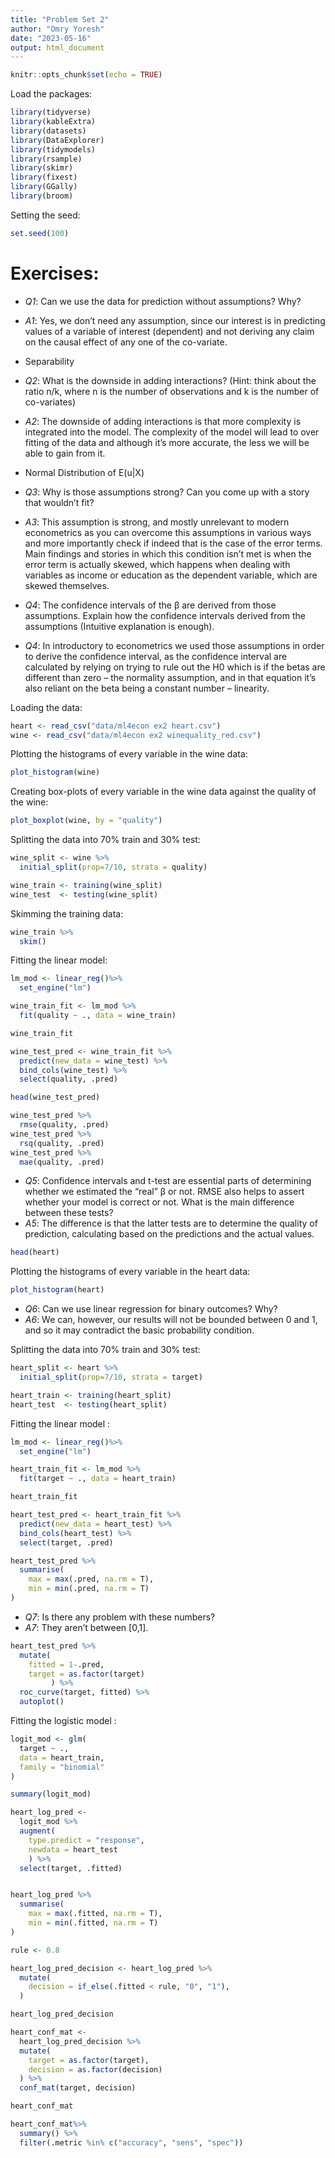 ```yaml
---
title: "Problem Set 2"
author: "Omry Yoresh"
date: "2023-05-16"
output: html_document
---
```


```r
knitr::opts_chunk$set(echo = TRUE)
```

Load the packages:
```r
library(tidyverse)
library(kableExtra)
library(datasets)
library(DataExplorer)
library(tidymodels)
library(rsample)
library(skimr)
library(fixest)
library(GGally)
library(broom)
```

Setting the seed:
```r
set.seed(100)
```



# Exercises:

* *Q1*: Can we use the data for prediction without assumptions? Why?
* *A1*: Yes, we don't need any assumption, since our interest is in predicting values of a variable of interest (dependent) and not deriving any claim on the causal effect of any one of the co-variate.

* Separability

* *Q2*: What is the downside in adding interactions? (Hint: think about the ratio n/k, where n is the number of observations and k is the number of co-variates)
* *A2*: The downside of adding interactions is that more complexity is integrated into the model. The complexity of the model will lead to over fitting of the data and although it's more accurate, the less we will be able to gain from it.

* Normal Distribution of E(u|X)

* *Q3*: Why is those assumptions strong? Can you come up with a story that wouldn’t fit?
* *A3*: This assumption is strong, and mostly unrelevant to modern econometrics as you can overcome this assumptions in various ways and more importantly check if indeed that is the case of the error terms. Main findings and stories in which this condition isn't met is when the error term is actually skewed, which happens when dealing with variables as income or education as the dependent variable, which are skewed themselves.


* *Q4*: The confidence intervals of the β are derived from those assumptions. Explain how the confidence intervals derived from the assumptions (Intuitive explanation is enough).
* *Q4*: In introductory to econometrics we used those assumptions in order to derive the confidence interval, as the confidence interval are calculated by relying on trying to rule out the H0 which is if the betas are different than zero -- the normality assumption, and in that equation it's also reliant on the beta being a constant number -- linearity.

Loading the data:
```r
heart <- read_csv("data/ml4econ ex2 heart.csv")
wine <- read_csv("data/ml4econ ex2 winequality_red.csv")
```


Plotting the histograms of every variable in the wine data:
```r
plot_histogram(wine)
```



Creating box-plots of every variable in the wine data against the quality of the wine:
```r
plot_boxplot(wine, by = "quality")
```

Splitting the data into 70% train and 30% test:
```r
wine_split <- wine %>% 
  initial_split(prop=7/10, strata = quality)

wine_train <- training(wine_split)
wine_test  <- testing(wine_split)
```

Skimming the training data:
```r
wine_train %>% 
  skim()
```

Fitting the linear model:
```r
lm_mod <- linear_reg()%>%
  set_engine("lm")

wine_train_fit <- lm_mod %>%
  fit(quality ~ ., data = wine_train)

wine_train_fit

wine_test_pred <- wine_train_fit %>%
  predict(new_data = wine_test) %>% 
  bind_cols(wine_test) %>%
  select(quality, .pred)

head(wine_test_pred)
```

```r
wine_test_pred %>%
  rmse(quality, .pred)
wine_test_pred %>%
  rsq(quality, .pred)
wine_test_pred %>%
  mae(quality, .pred)
```

* *Q5*: Confidence intervals and t-test are essential parts of determining whether we estimated the “real” β or not. RMSE also helps to assert whether your model is correct or not. What is the main difference between these tests?
* *A5*: The difference is that the latter tests are to determine the quality of prediction, calculating based on the predictions and the actual values.

```r
head(heart)
```


Plotting the histograms of every variable in the heart data:
```r
plot_histogram(heart)
```

* *Q6*: Can we use linear regression for binary outcomes? Why?
* *A6*: We can, however, our results will not be bounded between 0 and 1, and so it may contradict the basic probability condition.

Splitting the data into 70% train and 30% test:
```r
heart_split <- heart %>% 
  initial_split(prop=7/10, strata = target)

heart_train <- training(heart_split)
heart_test  <- testing(heart_split)
```


Fitting the linear model :
```r
lm_mod <- linear_reg()%>%
  set_engine("lm")

heart_train_fit <- lm_mod %>%
  fit(target ~ ., data = heart_train) 

heart_train_fit

heart_test_pred <- heart_train_fit %>%
  predict(new_data = heart_test) %>% 
  bind_cols(heart_test) %>%
  select(target, .pred)

heart_test_pred %>% 
  summarise(
    max = max(.pred, na.rm = T),
    min = min(.pred, na.rm = T)
)
```

* *Q7*: Is there any problem with these numbers?
* *A7*: They aren't between [0,1].

```r
heart_test_pred %>%
  mutate(
    fitted = 1-.pred,
    target = as.factor(target)
         ) %>%
  roc_curve(target, fitted) %>%
  autoplot()
```

Fitting the logistic model :
```r
logit_mod <- glm(
  target ~ .,
  data = heart_train,
  family = "binomial"
)

summary(logit_mod)

heart_log_pred <-
  logit_mod %>%
  augment(
    type.predict = "response",
    newdata = heart_test
    ) %>% 
  select(target, .fitted)


heart_log_pred %>% 
  summarise(
    max = max(.fitted, na.rm = T),
    min = min(.fitted, na.rm = T)
)
```

```r
rule <- 0.8

heart_log_pred_decision <- heart_log_pred %>%
  mutate(
    decision = if_else(.fitted < rule, "0", "1"),
  ) 

heart_log_pred_decision

heart_conf_mat <-
  heart_log_pred_decision %>%
  mutate(
    target = as.factor(target),
    decision = as.factor(decision)
  ) %>% 
  conf_mat(target, decision)

heart_conf_mat
```

```r
heart_conf_mat%>%
  summary() %>%
  filter(.metric %in% c("accuracy", "sens", "spec"))
```

